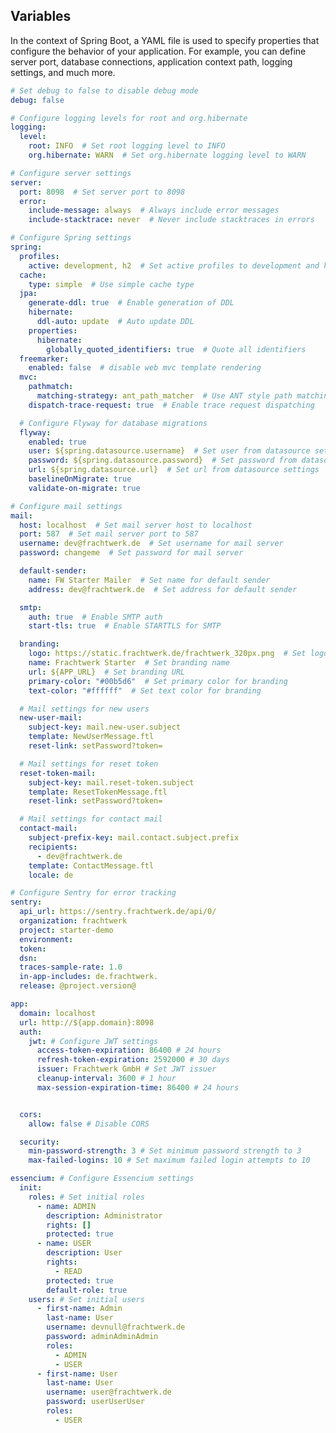 ## Variables
In the context of Spring Boot, a YAML file is used to specify properties that configure the behavior of your application. For example, you can define server port, database connections, application context path, logging settings, and much more.

```yaml
# Set debug to false to disable debug mode
debug: false

# Configure logging levels for root and org.hibernate
logging:
  level:
    root: INFO  # Set root logging level to INFO
    org.hibernate: WARN  # Set org.hibernate logging level to WARN

# Configure server settings
server:
  port: 8098  # Set server port to 8098
  error:
    include-message: always  # Always include error messages
    include-stacktrace: never  # Never include stacktraces in errors

# Configure Spring settings
spring:
  profiles:
    active: development, h2  # Set active profiles to development and h2
  cache:
    type: simple  # Use simple cache type
  jpa:
    generate-ddl: true  # Enable generation of DDL
    hibernate:
      ddl-auto: update  # Auto update DDL
    properties:
      hibernate:
        globally_quoted_identifiers: true  # Quote all identifiers
  freemarker:
    enabled: false  # disable web mvc template rendering
  mvc:
    pathmatch:
      matching-strategy: ant_path_matcher  # Use ANT style path matching
    dispatch-trace-request: true  # Enable trace request dispatching

  # Configure Flyway for database migrations
  flyway:
    enabled: true
    user: ${spring.datasource.username}  # Set user from datasource settings
    password: ${spring.datasource.password}  # Set password from datasource settings
    url: ${spring.datasource.url}  # Set url from datasource settings
    baselineOnMigrate: true
    validate-on-migrate: true

# Configure mail settings
mail:
  host: localhost  # Set mail server host to localhost
  port: 587  # Set mail server port to 587
  username: dev@frachtwerk.de  # Set username for mail server
  password: changeme  # Set password for mail server

  default-sender:
    name: FW Starter Mailer  # Set name for default sender
    address: dev@frachtwerk.de  # Set address for default sender

  smtp:
    auth: true  # Enable SMTP auth
    start-tls: true  # Enable STARTTLS for SMTP

  branding:
    logo: https://static.frachtwerk.de/frachtwerk_320px.png  # Set logo URL
    name: Frachtwerk Starter  # Set branding name
    url: ${APP_URL}  # Set branding URL
    primary-color: "#00b5d6"  # Set primary color for branding
    text-color: "#ffffff"  # Set text color for branding

  # Mail settings for new users
  new-user-mail:
    subject-key: mail.new-user.subject
    template: NewUserMessage.ftl
    reset-link: setPassword?token=

  # Mail settings for reset token
  reset-token-mail:
    subject-key: mail.reset-token.subject
    template: ResetTokenMessage.ftl
    reset-link: setPassword?token=

  # Mail settings for contact mail
  contact-mail:
    subject-prefix-key: mail.contact.subject.prefix
    recipients:
      - dev@frachtwerk.de
    template: ContactMessage.ftl
    locale: de

# Configure Sentry for error tracking
sentry:
  api_url: https://sentry.frachtwerk.de/api/0/
  organization: frachtwerk
  project: starter-demo
  environment:
  token:
  dsn:
  traces-sample-rate: 1.0
  in-app-includes: de.frachtwerk.
  release: @project.version@

app:
  domain: localhost
  url: http://${app.domain}:8098
  auth:
    jwt: # Configure JWT settings
      access-token-expiration: 86400 # 24 hours
      refresh-token-expiration: 2592000 # 30 days
      issuer: Frachtwerk GmbH # Set JWT issuer
      cleanup-interval: 3600 # 1 hour
      max-session-expiration-time: 86400 # 24 hours


  cors:
    allow: false # Disable CORS

  security:
    min-password-strength: 3 # Set minimum password strength to 3
    max-failed-logins: 10 # Set maximum failed login attempts to 10

essencium: # Configure Essencium settings
  init:
    roles: # Set initial roles
      - name: ADMIN
        description: Administrator
        rights: []
        protected: true
      - name: USER
        description: User
        rights:
          - READ
        protected: true
        default-role: true
    users: # Set initial users
      - first-name: Admin
        last-name: User
        username: devnull@frachtwerk.de
        password: adminAdminAdmin
        roles:
          - ADMIN
          - USER
      - first-name: User
        last-name: User
        username: user@frachtwerk.de
        password: userUserUser
        roles:
          - USER
```
